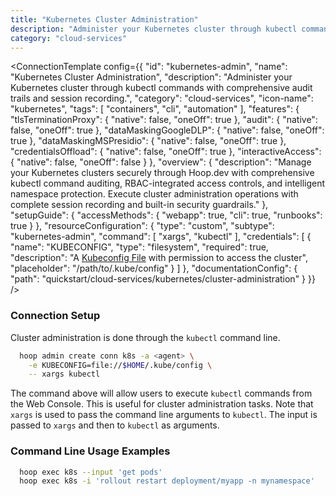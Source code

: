 ```yaml
---
title: "Kubernetes Cluster Administration"
description: "Administer your Kubernetes cluster through kubectl commands with comprehensive audit trails and session recording."
category: "cloud-services"
---
```



<ConnectionTemplate config={{
  "id": "kubernetes-admin",
  "name": "Kubernetes Cluster Administration",
  "description": "Administer your Kubernetes cluster through kubectl commands with comprehensive audit trails and session recording.",
  "category": "cloud-services",
  "icon-name": "kubernetes",
  "tags": [
    "containers",
    "cli",
    "automation"
  ],
  "features": {
    "tlsTerminationProxy": {
      "native": false,
      "oneOff": true
    },
    "audit": {
      "native": false,
      "oneOff": true
    },
    "dataMaskingGoogleDLP": {
      "native": false,
      "oneOff": true
    },
    "dataMaskingMSPresidio": {
      "native": false,
      "oneOff": true
    },
    "credentialsOffload": {
      "native": false,
      "oneOff": true
    },
    "interactiveAccess": {
      "native": false,
      "oneOff": false
    }
  },
  "overview": {
    "description": "Manage your Kubernetes clusters securely through Hoop.dev with comprehensive kubectl command auditing, RBAC-integrated access controls, and intelligent namespace protection. Execute cluster administration operations with complete session recording and built-in security guardrails."
  },
  "setupGuide": {
    "accessMethods": {
      "webapp": true,
      "cli": true,
      "runbooks": true
    }
  },
  "resourceConfiguration": {
    "type": "custom",
    "subtype": "kubernetes-admin",
    "command": [
      "xargs",
      "kubectl"
    ],
    "credentials": [
      {
        "name": "KUBECONFIG",
        "type": "filesystem",
        "required": true,
        "description": "A [Kubeconfig File](https://kubernetes.io/docs/concepts/configuration/organize-cluster-access-kubeconfig/) with permission to access the cluster",
        "placeholder": "/path/to/.kube/config"
      }
    ]
  },
  "documentationConfig": {
    "path": "quickstart/cloud-services/kubernetes/cluster-administration"
  }
}} />


### Connection Setup

 Cluster administration is done through the `kubectl` command line.

```bash
  hoop admin create conn k8s -a <agent> \
	-e KUBECONFIG=file://$HOME/.kube/config \
	-- xargs kubectl
```
The command above will allow users to execute `kubectl` commands from the Web Console. This is useful for cluster administration tasks.
<Note>
	Note that `xargs` is used to pass the command line arguments to `kubectl`.
	The input is passed to `xargs` and then to `kubectl` as arguments.
</Note>
### Command Line Usage Examples
```bash
  hoop exec k8s --input 'get pods'
  hoop exec k8s -i 'rollout restart deployment/myapp -n mynamespace'
```
